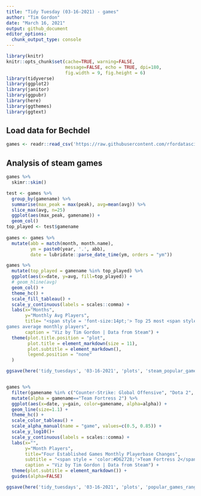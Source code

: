 ```yaml
---
title: "Tidy Tuesday (03-16-2021) - games"
author: "Tim Gordon"
date: "March 16, 2021"
output: github_document
editor_options:
  chunk_output_type: console
---
```


```r
library(knitr)
knitr::opts_chunk$set(cache=TRUE, warning=FALSE,
                      message=FALSE, echo = TRUE, dpi=180,
                      fig.width = 9, fig.height = 6)
library(tidyverse)
library(ggplot2)
library(janitor)
library(ggpubr)
library(here)
library(ggthemes)
library(ggtext)
```

## Load data for Bechdel

```r
games <- readr::read_csv('https://raw.githubusercontent.com/rfordatascience/tidytuesday/master/data/2021/2021-03-16/games.csv')

```

## Analysis of steam games

```r
games %>%
  skimr::skim()

test <- games %>%
  group_by(gamename) %>%
  summarise(max_peak = max(peak), avg=mean(avg)) %>%
  slice_max(avg, n=25) 
  ggplot(aes(max_peak, gamename)) +
  geom_col()
top_played <- test$gamename
  
games <- games %>%
  mutate(abb = match(month, month.name),
         ym = paste0(year, '.', abb),
         date = lubridate::parse_date_time(ym, orders = "ym"))
```

```r
games %>%  
  mutate(top_played = gamename %in% top_played) %>%
  ggplot(aes(x=date, y=avg, fill=top_played)) +
  # geom_hline(avg)
  geom_col() +
  theme_hc() + 
  scale_fill_tableau() +
  scale_y_continuous(labels = scales::comma) +
  labs(x="Months",
       y="Monthly Avg Players",
       title= "<span style = 'font-size:14pt;'> Top 25 most <span style = 'color:#FF7F0E;'>popular</span> vs other
games average monthly players",
       caption = "Viz by Tim Gordon | Data from Steam") +
  theme(plot.title.position = "plot", 
        plot.title = element_markdown(size = 11),
        plot.subtitle = element_markdown(),
        legend.position = "none"
  )

ggsave(here('tidy_tuesdays', '03-16-2021', 'plots', 'steam_popular_game_avg.png'), width = 20, height=20, units="cm")


games %>%
  filter(gamename %in% c("Counter-Strike: Global Offensive", "Dota 2", "Team Fortress 2", "Warframe")) %>%
  mutate(alpha = gamename=="Team Fortress 2") %>%
  ggplot(aes(x=date, y=gain, color=gamename, alpha=alpha)) +
  geom_line(size=1.1) +
  theme_hc() + 
  scale_color_tableau() +
  scale_alpha_manual(name = "game", values=c(0.5, 0.85)) +
  scale_y_log10()+
  scale_y_continuous(labels = scales::comma) +
  labs(x="",
       y="Month Players",
       title="Four Established Games Monthly Playerbase Changes",
       subtitle = "<span style = 'color:#D62728;'>Team Fortress 2</span> has the most consistent average monthly playerbase among long-running popular games",
       caption = "Viz by Tim Gordon | Data from Steam") +
  theme(plot.subtitle = element_markdown()) +
  guides(alpha=FALSE)

ggsave(here('tidy_tuesdays', '03-16-2021', 'plots', 'popular_games_range.png'), width = 30, height=20, units="cm")
```

